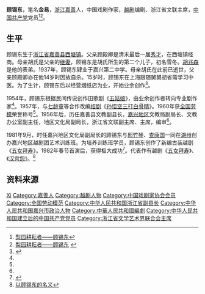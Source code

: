 '''顾锡东'''{{BD|1924年||2003年|6月29日|catIdx=G}}，笔名'''金易'''，[[浙江省_(中華民國)|浙江]][[嘉善县|嘉善]]人，中国戏剧作家，[[越剧|越剧]]编剧、浙江省文联主席，[[中国共产党|中国共产党]]党员<ref name="a1">[http://news.sina.com.cn/c/2006-03-21/04038487521s.shtml 梨园耕耘者——顾锡东]</ref><ref>[http://www.wzrb.com.cn/system/2006/03/27/100089893.shtml 梨园耕耘者——顾锡东] {{webarchive|url=https://web.archive.org/web/20060423065945/http://www.wzrb.com.cn/system/2006/03/27/100089893.shtml |date=2006-04-23 }}</ref>。

== 生平 ==
顾锡东生于[[浙江省_(中華民國)|浙江省]][[嘉善县|嘉善县]][[西塘镇_(嘉善县)|西塘镇]]。父亲顾殿卿是清末最后一届[[秀才|秀才]]，在西塘镇经商。母亲胡氏是父亲的[[继妻|继妻]]，顾锡东是胡氏所生的第二个儿子，初名雪冬。[[胡兆森|胡兆森]]是他的表弟。1937年，顾锡东肄业于嘉兴第二中学。母亲胡氏在此前已逝世，父亲顾殿卿亦在他14岁时因故自杀。15岁时，顾锡东在上海跟随舅舅胡省斋学习中医。为了生计，顾锡东后以经营烟纸店为业，开始业余创作<ref name="a2">{{Cite web |url=http://jsb.jsxww.cn/Html/Jsb/20140704/Jsb56533.Html |title=顾锡东和他的兄弟们|accessdate=2019-12-14 |author=管玲缇 |date=2014-07-04 |work= |publisher=嘉兴日报嘉善版|language=Zh-hans }}</ref>。

1954年，顾锡东根据民间传说创作田歌剧《[[五姑娘|五姑娘]]》，由业余创作者转向专业剧作家<ref name="a2"/>。1957年，与[[七龄童|七龄童]]等合作改编[[绍剧|绍剧]]《[[孙悟空三打白骨精|孙悟空三打白骨精]]》。1960年获[[全国劳模|全国劳模]]荣誉称号<ref name="a1"/>。1956年后，历任嘉善县文教副县长，[[嘉兴地区|嘉兴地区]]文教局副局长、文教办公室副主任，地区文化局副局长，浙江省文联副主席、主席，编审<ref name="a2"/>。

1981年9月，时任嘉兴地区文化局副局长的顾锡东与[[邢竹琴|邢竹琴]]、[[查康国|查康国]]一同在[[湖州|湖州]]创办嘉兴地区越剧团艺术训练班。为培养训练班学员，顾锡东创作了新编古装越剧《[[五女拜寿|五女拜寿]]》。1982年春节首演后，获得极大成功<ref>{{Cite web |url=https://new.qq.com/omn/20181019/20181019B23Q7B.html?pc |title=那些年我们追过的“湖州越剧团”|accessdate=2019-12-14 |author= |date=2018-10-19 |work= |publisher=腾讯网|language=Zh-hans }}</ref>。代表作有越剧《[[五女拜寿|五女拜寿]]》、《[[汉宫怨|汉宫怨]]》。<ref>[http://ent.163.com/08/0309/05/46IOQTJ900032DGD.html 以顾锡东的名义]</ref>

== 资料来源 ==
{{Reflist|25em}}

{{中国戏剧家协会第三届理事会}}
{{中国戏剧家协会第四届理事会}}
{{中国文学艺术界联合会第五届全国委员会}}

{{Authority control}}
{{DEFAULTSORT:Gu顾}}
[[Category:顾姓|Xi]]
[[Category:嘉善人|Category:嘉善人]]
[[Category:越剧人物|Category:越剧人物]]
[[Category:中国戏剧家协会会员|Category:中国戏剧家协会会员]]
[[Category:全国劳动模范|Category:全国劳动模范]]
[[Category:中华人民共和国浙江省副县长|Category:中华人民共和国浙江省副县长]]
[[Category:中华人民共和国嘉兴市政治人物|Category:中华人民共和国嘉兴市政治人物]]
[[Category:中華人民共和國編劇|Category:中華人民共和國編劇]]
[[Category:中华人民共和国建立后的中国共产党党员|Category:中华人民共和国建立后的中国共产党党员]]
[[Category:浙江省文学艺术界联合会主席|Category:浙江省文学艺术界联合会主席]]